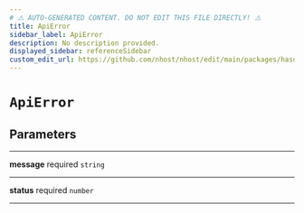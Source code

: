 ```yaml
---
# ⚠️ AUTO-GENERATED CONTENT. DO NOT EDIT THIS FILE DIRECTLY! ⚠️
title: ApiError
sidebar_label: ApiError
description: No description provided.
displayed_sidebar: referenceSidebar
custom_edit_url: https://github.com/nhost/nhost/edit/main/packages/hasura-auth-js/src/utils/types.ts#L27
---
```


# `ApiError`

## Parameters

---

**<span className="parameter-name">message</span>** <span className="optional-status">required</span> `string`

---

**<span className="parameter-name">status</span>** <span className="optional-status">required</span> `number`

---
